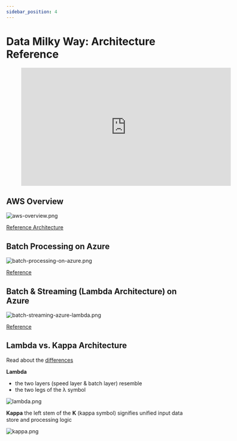 ```yaml
---
sidebar_position: 4
---
```

# Data Milky Way: Architecture Reference
<div style={{textAlign: 'center'}}>

<figure class="video-container">
    <iframe width="560" height="315" src="https://www.youtube.com/embed/OhoBX3IOYow" title="YouTube video player" frameborder="0" allow="accelerometer; autoplay; clipboard-write; encrypted-media; gyroscope; picture-in-picture" allowfullscreen></iframe>
</figure>

</div>

## AWS Overview

<div style={{textAlign: 'center'}}>

![aws-overview.png](./assets/aws-overview.png)

[Reference Architecture](https://docs.aws.amazon.com/wellarchitected/latest/analytics-lens/reference-architecture.html)

</div>

## Batch Processing on Azure

<div style={{textAlign: 'center'}}>

![batch-processing-on-azure.png](./assets/batch-processing-on-azure.png)

[Reference](https://docs.microsoft.com/en-us/azure/architecture/solution-ideas/articles/modern-data-warehouse)

</div>

## Batch & Streaming (Lambda Architecture) on Azure

<div style={{textAlign: 'center'}}>

![batch-streaming-azure-lambda.png](./assets/batch-streaming-azure-lambda.png)

[Reference](https://docs.microsoft.com/en-us/azure/architecture/example-scenario/dataplate2e/data-platform-end-to-end)

</div>


## Lambda vs. Kappa Architecture
Read about the [differences](https://luminousmen.com/post/modern-big-data-architectures-lambda-kappa)

**Lambda**
* the two layers (speed layer & batch layer) resemble
* the two legs of the λ symbol

<div style={{textAlign: 'center'}}>

![lambda.png](./assets/lambda.png)

</div>

**Kappa**
the left stem of the 𝚱 (kappa symbol) signifies
unified input data store and processing logic

<div style={{textAlign: 'center'}}>

![kappa.png](./assets/kappa.png)

</div>